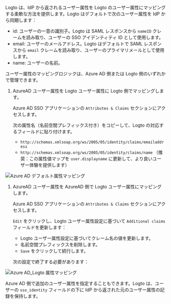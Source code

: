 
Logto は、IdP から返されるユーザー属性を Logto のユーザー属性にマッピングする柔軟な方法を提供します。Logto はデフォルトで次のユーザー属性を IdP から同期します：

- id: ユーザーの一意の識別子。Logto は SAML レスポンスから `nameID` クレームを読み取り、ユーザーの SSO アイデンティティ ID として使用します。
- email: ユーザーのメールアドレス。Logto はデフォルトで SAML レスポンスから `email` クレームを読み取り、ユーザーのプライマリメールとして使用します。
- name: ユーザーの名前。

ユーザー属性のマッピングロジックは、Azure AD 側または Logto 側のいずれかで管理できます。

1. AzureAD ユーザー属性を Logto ユーザー属性に Logto 側でマッピングします。

   Azure AD SSO アプリケーションの `Attributes & Claims` セクションにアクセスします。

   次の属性名（名前空間プレフィックス付き）をコピーして、Logto の対応するフィールドに貼り付けます。

   - `http://schemas.xmlsoap.org/ws/2005/05/identity/claims/emailaddress`
   - `http://schemas.xmlsoap.org/ws/2005/05/identity/claims/name` （推奨：この属性値マップを `user.displayname` に更新して、より良いユーザー体験を提供します）

<img src={azureAdDefaultAttributeMappingImage} alt="Azure AD デフォルト属性マッピング" />

1. AzureAD ユーザー属性を AzureAD 側で Logto ユーザー属性にマッピングします。

   Azure AD SSO アプリケーションの `Attributes & Claims` セクションにアクセスします。

   `Edit` をクリックし、Logto ユーザー属性設定に基づいて `Additional claims` フィールドを更新します：

   - Logto ユーザー属性設定に基づいてクレーム名の値を更新します。
   - 名前空間プレフィックスを削除します。
   - `Save` をクリックして続行します。

   次の設定で終了する必要があります：

<img src={azureAdLogtoAttributeMappingImage} alt="Azure AD_Logto 属性マッピング" />

Azure AD 側で追加のユーザー属性を指定することもできます。Logto は、ユーザーの `sso_identity` フィールドの下に IdP から返された元のユーザー属性の記録を保持します。

